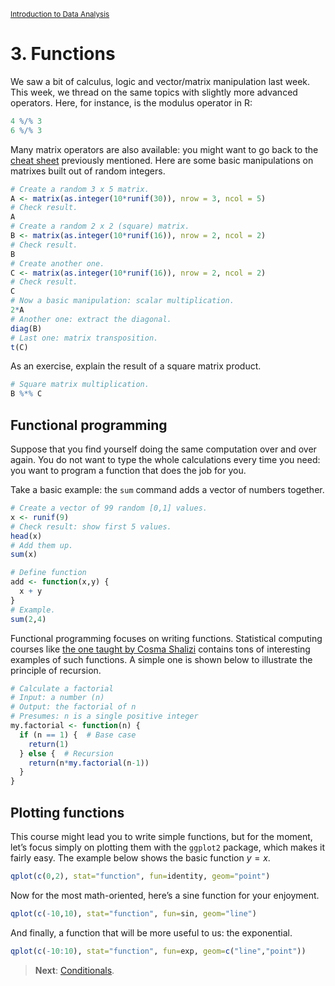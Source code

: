 <style>@import url(style.css);</style>
<small>[Introduction to Data Analysis](index.html)</small>

# 3. Functions

We saw a bit of calculus, logic and vector/matrix manipulation last week. This week, we thread on the same topics with slightly more advanced operators. Here, for instance, is the modulus operator in R:

```r
4 %/% 3
6 %/% 3
```

Many matrix operators are also available: you might want to go back to the [cheat sheet](https://gastonsanchez.wordpress.com/2012/08/30/cheat-sheet-of-matrix-operations-in-r/) previously mentioned. Here are some basic manipulations on matrixes built out of random integers.

```r
# Create a random 3 x 5 matrix.
A <- matrix(as.integer(10*runif(30)), nrow = 3, ncol = 5)
# Check result.
A
# Create a random 2 x 2 (square) matrix.
B <- matrix(as.integer(10*runif(16)), nrow = 2, ncol = 2)
# Check result.
B
# Create another one.
C <- matrix(as.integer(10*runif(16)), nrow = 2, ncol = 2)
# Check result.
C
# Now a basic manipulation: scalar multiplication.
2*A
# Another one: extract the diagonal.
diag(B)
# Last one: matrix transposition.
t(C)
```

As an exercise, explain the result of a square matrix product.

```r
# Square matrix multiplication.
B %*% C
```

## Functional programming

Suppose that you find yourself doing the same computation over and over again. You do not want to type the whole calculations every time you need: you want to program a function that does the job for you.

Take a basic example: the `sum` command adds a vector of numbers together.

```r
# Create a vector of 99 random [0,1] values.
x <- runif(9)
# Check result: show first 5 values.
head(x)
# Add them up.
sum(x)
```

```r
# Define function
add <- function(x,y) {
  x + y
}
# Example.
sum(2,4)
```

Functional programming focuses on writing functions. Statistical computing courses like [the one taught by Cosma Shalizi](http://www.stat.cmu.edu/~cshalizi/statcomp/) contains tons of interesting examples of such functions. A simple one is shown below to illustrate the principle of recursion.

```r
# Calculate a factorial
# Input: a number (n)
# Output: the factorial of n
# Presumes: n is a single positive integer
my.factorial <- function(n) {
  if (n == 1) {  # Base case
    return(1)
  } else {  # Recursion
    return(n*my.factorial(n-1))
  }
}
```

## Plotting functions

This course might lead you to write simple functions, but for the moment, let's focus simply on plotting them with the `ggplot2` package, which makes it fairly easy. The example below shows the basic function $y = x$.

```r
qplot(c(0,2), stat="function", fun=identity, geom="point")
```

Now for the most math-oriented, here's a sine function for your enjoyment.

```r
qplot(c(-10,10), stat="function", fun=sin, geom="line")
```

And finally, a function that will be more useful to us: the exponential.

```r
qplot(c(-10:10), stat="function", fun=exp, geom=c("line","point"))
```

> __Next__: [Conditionals](031_conditionals.html).
